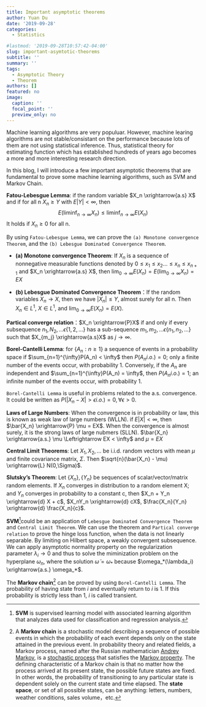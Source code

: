 ```yaml
---
title: Important asymptotic theorems
author: Yuan Du
date: '2019-09-28'
categories: 
  - Statistics

#lastmod: '2019-09-28T10:57:42-04:00'
slug: important-asymtotic-theorems
subtitle: ''
summary: ''
tags: 
  - Asymptotic Theory
  - Theorem
authors: []
featured: no
image:
  caption: ''
  focal_point: ''
  preview_only: no
---
```

Machine learning algorithms are very populuar. However, machine learing algorithms are not stable/consistant on the performance because lots of them are not using statistical inference. Thus, statistical theory for estimating function which has established hundreds of years ago becomes a more and more interesting research direction. 

In this blog, I will introduce a few important asymptotic theorems that are fundamental to prove some machine learning algorithms, such as SVM and Markov Chain.

**Fatou-Lebesgue Lemma**:
if the random variable $X_n \xrightarrow{a.s} X$ and if for all n $X_n \geq Y$ with $E|Y| < \infty$, then
$$E(\liminf_{n \to \infty} X_n) \leq \liminf_{n \to \infty} E(X_n)$$ 
It holds if $X_n \geq 0$ for all n. 

By using `Fatou-Lebesgue Lemma`, we can prove the `(a) Monotone convergence Theorem`, and the `(b) Lebesgue Dominated Convergence Theorem`.

   - **(a) Monotone convergence Theorem**: If $X_n$ is a sequence of nonnegative measurable functions denoted by $0 \leq x_1 \leq x_2 \dots \leq x_n \leq x_{n+1}$ and $X_n \xrightarrow{a.s} X$, then $\lim_{0\to\infty}E(X_n)=E(\lim_{0\to\infty}X_n) = EX$

   - **(b) Lebesgue Dominated Convergence Theorem**：If the random variables $X_n \to X$, then we have $|X_n| \leq Y$, almost surely for all n. Then $X_n \in L^1$, $X \in L^1$, and $\lim_{0\to\infty}E(X_n) = E(X)$.
   
**Partical converge relation**：$X_n \xrightarrow{P}X$ if and only if every subsequence $n_1, N_2, \dots \epsilon \{1,2,\dots\}$ has a sub-sequence $m_1, m_2, \dots \epsilon \{n_1,n_2,\dots \}$ such that $X_{m_j} \xrightarrow{a.s}X$ as $j\to\infty$.
  
**Borel-Cantelli Lemma**: for \{$A_n: n \geq 1$\} a sequence of events in a probability space if $\sum_{n=1}^{\infty}P(A_n) < \infty$ then $P(A_n i.o.)=0$; only a finite number of the events occur, with probability 1. Conversely, if the $A_n$ are independent and $\sum_{n=1}^{\infty}P(A_n) = \infty$, then $P(A_n i.o.)=1$; an infinite number of the events occur, with probability 1.

`Borel-Cantelli Lemma` is useful in problems related to the a.s. convergence. It could be written as $P(|X_n - X|>\epsilon i.o.) = 0, \forall \epsilon > 0$. 

**Laws of Large Numbers**: When the convergence is in probability or law, this is known as weak law of large numbers (WLLN). if $E|X| < \infty$, then $\bar{X_n} \xrightarrow{P} \mu = EX$. When the convergence is almost surely, it is the strong laws of large nubmers (SLLN). $\bar{X_n} \xrightarrow{a.s.} \mu \Leftrightarrow EX < \infty$ and $\mu = EX$

**Central Limit Theorems**: Let $X_1,X_2,\dots$ be i.i.d. random vectors with mean $\mu$ and finite covariance matrix, $\Sigma$. Then $\sqrt{n}(\bar{X_n} - \mu) \xrightarrow{L} N(0,\Sigma)$.

**Slutsky's Theorem**: Let $\{X_n\}, \{Y_n\}$ be sequences of scalar/vector/matrix random elements. If $X_n$ converges in distribution to a random element X; and $Y_n$ converges in probability to a constant c, then $X_n + Y_n \xrightarrow{d} X + c$, $X_nY_n \xrightarrow{d} cX$, $\frac{X_n}{Y_n} \xrightarrow{d} \frac{X_n}{c}$.

**SVM**^[**SVM** is supervised learning model with associated learning algorithm that analyzes data used for classification and regression analysis.]could be an application of `Lebesgue Dominated Convergence Theorem` and `Central Limit Theorem`. We can use the theorem and `Partical converge relation` to prove the hinge loss function, when the data is not linearly separable. By limiting on Hilbert space, a weakly convergent subsequence. We can apply asymptotic normality property on the regularization parameter $\lambda_i \to 0$ and thus to solve the miminization problem on the hyperplane $\omega_n$, where the solution $\tilde{\omega}= \omega_*$ because $\omega_*(\lambda_i) \xrightarrow{a.s.} \omega_*$.

The **Markov chain**^[A **Markov chain** is a stochastic model describing a sequence of possible events in which the probability of each event depends only on the state attained in the previous event. In probability theory and related fields, a Markov process, named after the Russian mathematician [Andrey Markov](https://en.wikipedia.org/wiki/Andrey_Markov), is a [stochastic process](https://en.wikipedia.org/wiki/Stochastic_process) that satisfies the [Markov property](https://en.wikipedia.org/wiki/Markov_property).  The defining characteristic of a Markov chain is that no matter how the process arrived at its present state, the possible future states are fixed. In other words, the probability of transitioning to any particular state is dependent solely on the current state and time elapsed. The **state space**, or set of all possible states, can be anything: letters, numbers, weather conditions, sales volume，etc.] can be proved by using `Borel-Cantelli Lemma`. The probability of having state from $i$ and eventually return to $i$ is 1. If this probability is strictly less than 1, $i$ is called transient.


